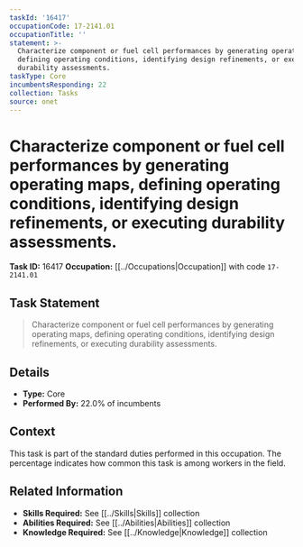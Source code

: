 ```yaml
---
taskId: '16417'
occupationCode: 17-2141.01
occupationTitle: ''
statement: >-
  Characterize component or fuel cell performances by generating operating maps,
  defining operating conditions, identifying design refinements, or executing
  durability assessments.
taskType: Core
incumbentsResponding: 22
collection: Tasks
source: onet
---
```

# Characterize component or fuel cell performances by generating operating maps, defining operating conditions, identifying design refinements, or executing durability assessments.

**Task ID:** 16417
**Occupation:** [[../Occupations|Occupation]] with code `17-2141.01`

## Task Statement

> Characterize component or fuel cell performances by generating operating maps, defining operating conditions, identifying design refinements, or executing durability assessments.

## Details

- **Type:** Core
- **Performed By:** 22.0% of incumbents

## Context

This task is part of the standard duties performed in this occupation. The percentage indicates how common this task is among workers in the field.

## Related Information

- **Skills Required:** See [[../Skills|Skills]] collection
- **Abilities Required:** See [[../Abilities|Abilities]] collection
- **Knowledge Required:** See [[../Knowledge|Knowledge]] collection
